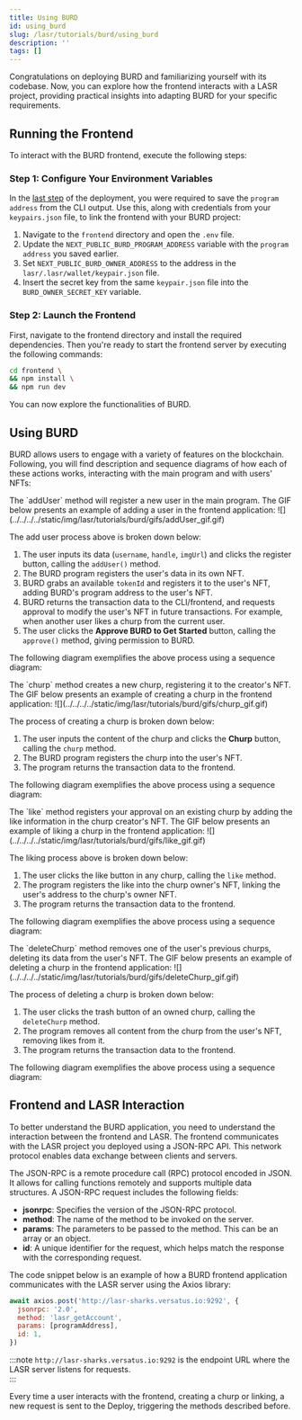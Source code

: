 ```yaml
---
title: Using BURD
id: using_burd
slug: /lasr/tutorials/burd/using_burd
description: ''
tags: []
---
```



Congratulations on deploying BURD and familiarizing yourself with its codebase. Now, you can explore how the frontend interacts with a LASR project, providing practical insights into adapting BURD for your specific requirements.

## Running the Frontend

To interact with the BURD frontend, execute the following steps:

### Step 1: Configure Your Environment Variables

In the [last step](/lasr/tutorials/burd/deploy#step-4-deploy-burd) of the deployment, you were required to save the `program address` from the CLI output. Use this, along with credentials from your `keypairs.json` file, to link the frontend with your BURD project:

1. Navigate to the `frontend` directory and open the `.env` file.
3. Update the `NEXT_PUBLIC_BURD_PROGRAM_ADDRESS` variable with the `program address` you saved earlier.
4. Set `NEXT_PUBLIC_BURD_OWNER_ADDRESS` to the address in the `lasr/.lasr/wallet/keypair.json` file.
5. Insert the secret key from the same `keypair.json` file into the `BURD_OWNER_SECRET_KEY` variable.

### Step 2: Launch the Frontend

First, navigate to the frontend directory and install the required dependencies. Then you're ready to start the frontend server by executing the following commands:

```sh copy
cd frontend \
&& npm install \
&& npm run dev
```

You can now explore the functionalities of BURD.

## Using BURD

BURD allows users to engage with a variety of features on the blockchain. Following, you will find description and sequence diagrams of how each of these actions works, interacting with the main program and with users' NFTs:

<Tabs>

  <TabItem label="Add User" value="Add User">
  The `addUser` method will register a new user in the main program. The GIF below presents an example of adding a user in the frontend application:

  <MediaWrapper>
  ![](../../../../static/img/lasr/tutorials/burd/gifs/addUser_gif.gif)
  </MediaWrapper>

  The add user process above is broken down below:

  1. The user inputs its data (`username`, `handle`, `imgUrl`) and clicks the register button, calling the `addUser()` method.
  2. The BURD program registers the user's data in its own NFT.
  3. BURD grabs an available `tokenId` and registers it to the user's NFT, adding BURD's program address to the user's NFT.
  4. BURD returns the transaction data to the CLI/frontend, and requests approval to modify the user's NFT in future transactions. For example, when another user likes a churp from the current user.
  5. The user clicks the **Approve BURD to Get Started** button, calling the `approve()` method, giving permission to BURD.

  The following diagram exemplifies the above process using a sequence diagram:
  
  <ImageComponent className="addUser"/>

  </TabItem>

  <TabItem label="Churp" value="Churp">
  The `churp` method creates a new churp, registering it to the creator's NFT. The GIF below presents an example of creating a churp in the frontend application:

  <MediaWrapper>
  ![](../../../../static/img/lasr/tutorials/burd/gifs/churp_gif.gif)
  </MediaWrapper>

  The process of creating a churp is broken down below:

  1. The user inputs the content of the churp and clicks the **Churp** button, calling the `churp` method.
  2. The BURD program registers the churp into the user's NFT.
  3. The program returns the transaction data to the frontend.

  The following diagram exemplifies the above process using a sequence diagram:

  <ImageComponent className="churp"/>
  
  </TabItem>

  <TabItem label="Like" value="Like">
  The `like` method registers your approval on an existing churp by adding the like information in the churp creator's NFT. The GIF below presents an example of liking a churp in the frontend application:

  <MediaWrapper>
  ![](../../../../static/img/lasr/tutorials/burd/gifs/like_gif.gif)
  </MediaWrapper>

  The liking process above is broken down below:

  1. The user clicks the like button in any churp, calling the `like` method.
  2. The program registers the like into the churp owner's NFT, linking the user's address to the churp's owner NFT.
  3. The program returns the transaction data to the frontend.

  The following diagram exemplifies the above process using a sequence diagram:

  <ImageComponent className="like"/>

  </TabItem>

  <TabItem  label="Delete Churp" value="Delete Churp">
  The `deleteChurp` method removes one of the user's previous churps, deleting its data from the user's NFT. The GIF below presents an example of deleting a churp in the frontend application:

  <MediaWrapper>
  ![](../../../../static/img/lasr/tutorials/burd/gifs/deleteChurp_gif.gif)
  </MediaWrapper>

  The process of deleting a churp is broken down below:

  1. The user clicks the trash button of an owned churp, calling the `deleteChurp` method.
  2. The program removes all content from the churp from the user's NFT, removing likes from it.
  3. The program returns the transaction data to the frontend.

  The following diagram exemplifies the above process using a sequence diagram:

  <ImageComponent className="deleteChurp"/>
  
  </TabItem>

</Tabs>

## Frontend and LASR Interaction

To better understand the BURD application, you need to understand the interaction between the frontend and LASR. The frontend communicates with the LASR project you deployed using a JSON-RPC API. This network protocol enables data exchange between clients and servers. 

The JSON-RPC is a remote procedure call (RPC) protocol encoded in JSON. It allows for calling functions remotely and supports multiple data structures. A JSON-RPC request includes the following fields:

- **jsonrpc**: Specifies the version of the JSON-RPC protocol. 
- **method**: The name of the method to be invoked on the server.
- **params**: The parameters to be passed to the method. This can be an array or an object.
- **id**: A unique identifier for the request, which helps match the response with the corresponding request.

The code snippet below is an example of how a BURD frontend application communicates with the LASR server using the Axios library:

```js copy showLineNumbers
await axios.post('http://lasr-sharks.versatus.io:9292', {
  jsonrpc: '2.0',
  method: 'lasr_getAccount',
  params: [programAddress],
  id: 1,
})
```

:::note
`http://lasr-sharks.versatus.io:9292` is the endpoint URL where the LASR server listens for requests.  
:::

Every time a user interacts with the frontend, creating a churp or linking, a new request is sent to the Deploy, triggering the methods described before.
